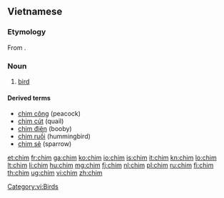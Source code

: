 ==Vietnamese==

===Etymology===
From {{etyl|mkh-pro|vi}} {{recons|ciim|lang=mkh-pro}}.

===Noun===
{{vi-noun}}

# [[bird]]

====Derived terms====
* [[chim công]] (peacock)
* [[chim cút]] (quail)
* [[chim điên]] (booby)
* [[chim ruồi]] (hummingbird)
* [[chim sẻ]] (sparrow)

{{attention|vi}}

[[Category:vi:Birds]]

[[et:chim]]
[[fr:chim]]
[[ga:chim]]
[[ko:chim]]
[[io:chim]]
[[is:chim]]
[[it:chim]]
[[kn:chim]]
[[lo:chim]]
[[lt:chim]]
[[li:chim]]
[[hu:chim]]
[[mg:chim]]
[[fj:chim]]
[[nl:chim]]
[[pl:chim]]
[[ru:chim]]
[[fi:chim]]
[[th:chim]]
[[ug:chim]]
[[vi:chim]]
[[zh:chim]]